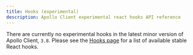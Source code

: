 ```yaml
---
title: Hooks (experimental)
description: Apollo Client experimental react hooks API reference
---
```


There are currently no experimental hooks in the latest minor version of Apollo Client, `3.8`. Please see the [Hooks page](./hooks) for a list of available stable React hooks.
